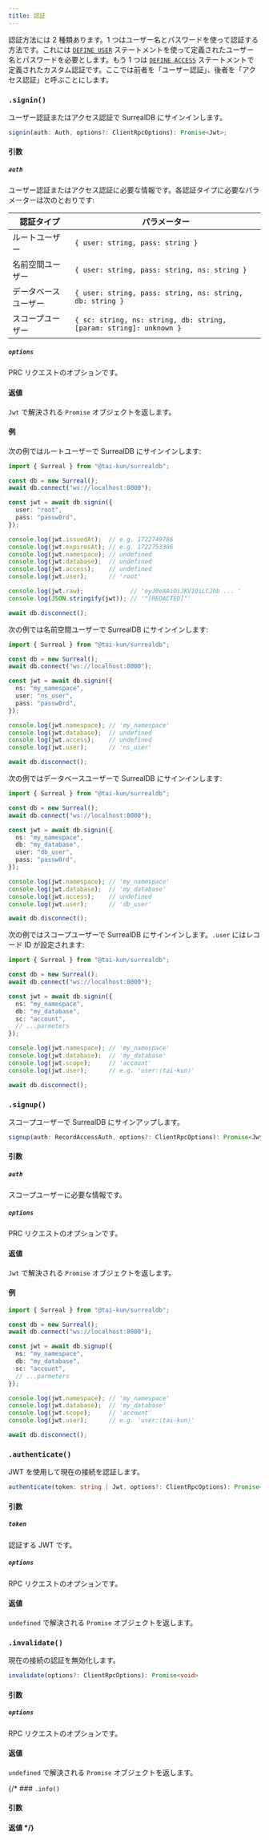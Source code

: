 ```yaml
---
title: 認証
---
```



認証方法には 2 種類あります。1 つはユーザー名とパスワードを使って認証する方法です。これには [`DEFINE USER`](https://surrealdb.com/docs/surrealdb/surrealql/statements/define/user) ステートメントを使って定義されたユーザー名とパスワードを必要とします。もう 1 つは [`DEFINE ACCESS`](https://surrealdb.com/docs/surrealdb/surrealql/statements/define/access) ステートメントで定義されたカスタム認証です。ここでは前者を「ユーザー認証」、後者を「アクセス認証」と呼ぶことにします。

### `.signin()` <Badge variant="instance" /><Badge variant="method" />

ユーザー認証またはアクセス認証で SurrealDB にサインインします。

```ts
signin(auth: Auth, options?: ClientRpcOptions): Promise<Jwt>;
```

#### 引数

##### `auth`

ユーザー認証またはアクセス認証に必要な情報です。各認証タイプに必要なパラメーターは次のとおりです:

| 認証タイプ | パラメーター |
| --- | ---|
| ルートユーザー | `{ user: string, pass: string }` |
| 名前空間ユーザー | `{ user: string, pass: string, ns: string }` |
| データベースユーザー | `{ user: string, pass: string, ns: string, db: string }` |
| スコープユーザー | `{ sc: string, ns: string, db: string, [param: string]: unknown }` |

##### `options`

PRC リクエストのオプションです。

#### 返値

`Jwt` で解決される `Promise` オブジェクトを返します。

#### 例

次の例ではルートユーザーで SurrealDB にサインインします:

```ts
import { Surreal } from "@tai-kun/surrealdb";

const db = new Surreal();
await db.connect("ws://localhost:8000");

const jwt = await db.signin({
  user: "root",
  pass: "passw0rd",
});

console.log(jwt.issuedAt);  // e.g. 1722749786
console.log(jwt.expiresAt); // e.g. 1722753386
console.log(jwt.namespace); // undefined
console.log(jwt.database);  // undefined
console.log(jwt.access);    // undefined
console.log(jwt.user);      // 'root'

console.log(jwt.raw);             // 'eyJ0eXAiOiJKV1QiLCJhb ... '
console.log(JSON.stringify(jwt)); // '"[REDACTED]"'

await db.disconnect();
```

次の例では名前空間ユーザーで SurrealDB にサインインします:

```ts
import { Surreal } from "@tai-kun/surrealdb";

const db = new Surreal();
await db.connect("ws://localhost:8000");

const jwt = await db.signin({
  ns: "my_namespace",
  user: "ns_user",
  pass: "passw0rd",
});

console.log(jwt.namespace); // 'my_namespace'
console.log(jwt.database);  // undefined
console.log(jwt.access);    // undefined
console.log(jwt.user);      // 'ns_user'

await db.disconnect();
```

次の例ではデータベースユーザーで SurrealDB にサインインします:

```ts
import { Surreal } from "@tai-kun/surrealdb";

const db = new Surreal();
await db.connect("ws://localhost:8000");

const jwt = await db.signin({
  ns: "my_namespace",
  db: "my_database",
  user: "db_user",
  pass: "passw0rd",
});

console.log(jwt.namespace); // 'my_namespace'
console.log(jwt.database);  // 'my_database'
console.log(jwt.access);    // undefined
console.log(jwt.user);      // 'db_user'

await db.disconnect();
```

次の例ではスコープユーザーで SurrealDB にサインインします。`.user` にはレコード ID が設定されます:

```ts
import { Surreal } from "@tai-kun/surrealdb";

const db = new Surreal();
await db.connect("ws://localhost:8000");

const jwt = await db.signin({
  ns: "my_namespace",
  db: "my_database",
  sc: "account",
  // ...parmeters
});

console.log(jwt.namespace); // 'my_namespace'
console.log(jwt.database);  // 'my_database'
console.log(jwt.scope);     // 'account'
console.log(jwt.user);      // e.g. 'user:⟨tai-kun⟩'

await db.disconnect();
```

### `.signup()` <Badge variant="instance" /><Badge variant="method" />

スコープユーザーで SurrealDB にサインアップします。

```ts
signup(auth: RecordAccessAuth, options?: ClientRpcOptions): Promise<Jwt>;
```

#### 引数

##### `auth`

スコープユーザーに必要な情報です。

##### `options`

PRC リクエストのオプションです。

#### 返値

`Jwt` で解決される `Promise` オブジェクトを返します。

#### 例

```ts
import { Surreal } from "@tai-kun/surrealdb";

const db = new Surreal();
await db.connect("ws://localhost:8000");

const jwt = await db.signup({
  ns: "my_namespace",
  db: "my_database",
  sc: "account",
  // ...parmeters
});

console.log(jwt.namespace); // 'my_namespace'
console.log(jwt.database);  // 'my_database'
console.log(jwt.scope);     // 'account'
console.log(jwt.user);      // e.g. 'user:⟨tai-kun⟩'

await db.disconnect();
```

### `.authenticate()` <Badge variant="instance" /><Badge variant="method" />

JWT を使用して現在の接続を認証します。

```ts
authenticate(token: string | Jwt, options?: ClientRpcOptions): Promise<void>
```

#### 引数

##### `token`

認証する JWT です。

##### `options`

RPC リクエストのオプションです。

#### 返値

`undefined` で解決される `Promise` オブジェクトを返します。

### `.invalidate()` <Badge variant="instance" /><Badge variant="method" />

現在の接続の認証を無効化します。

```ts
invalidate(options?: ClientRpcOptions): Promise<void>
```

#### 引数

##### `options`

RPC リクエストのオプションです。

#### 返値

`undefined` で解決される `Promise` オブジェクトを返します。

{/* ### `.info()` <Badge variant="instance" /><Badge variant="method" />

#### 引数

#### 返値 */}
